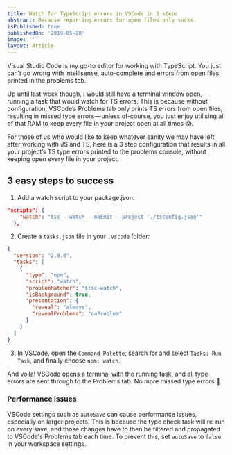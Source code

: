 ```yaml
---
title: Watch for TypeScript errors in VSCode in 3 steps
abstract: Because reporting errors for open files only sucks.
isPublished: true
publishedOn: '2019-05-28'
image: ''
layout: Article
---
```


Visual Studio Code is my go-to editor for working with TypeScript. You just
can’t go wrong with intellisense, auto-complete and errors from open files
printed in the problems tab.

Up until last week though, I would still have a terminal window open, running a
task that would watch for TS errors. This is because without configuration,
VSCode’s Problems tab only prints TS errors from open files, resulting in
missed type errors — unless of-course, you just enjoy utilising all of that RAM
to keep every file in your project open at all times 😱.

For those of us who would like to keep whatever sanity we may have left after
working with JS and TS, here is a 3 step configuration that results in all your
project’s TS type errors printed to the problems console, without keeping open
every file in your project.

## 3 easy steps to success

1. Add a watch script to your package.json:

```json:package.json
"scripts": {
    "watch": "tsc --watch --noEmit --project './tsconfig.json'"
  },
```

2. Create a `tasks.json` file in your `.vscode` folder:

```json:tasks.json
{
  "version": "2.0.0",
  "tasks": [
    {
      "type": "npm",
      "script": "watch",
      "problemMatcher": "$tsc-watch",
      "isBackground": true,
      "presentation": {
        "reveal": "always",
        "revealProblems": "onProblem"
      }
    }
  ]
}
```

3. In VSCode, open the `Command Palette`, search for and select `Tasks: Run Task`, and finally choose `npm: watch`.

And voila! VSCode opens a terminal with the running task, and all type errors are sent through to the Problems tab. No more missed type errors 🙌

### Performance issues

VSCode settings such as `autoSave` can cause performance issues, especially on larger projects. This is because the type check task will re-run on every save, and those changes have to then be filtered and propagated to VSCode's Problems tab each time. To prevent this, set `autoSave` to `false` in your workspace settings.
